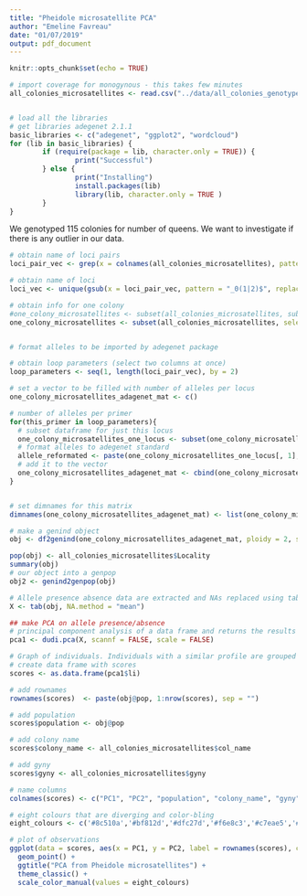 ```yaml
---
title: "Pheidole microsatellite PCA"
author: "Emeline Favreau"
date: "01/07/2019"
output: pdf_document
---
```


```r
knitr::opts_chunk$set(echo = TRUE)
```

```r
# import coverage for monogynous - this takes few minutes
all_colonies_microsatellites <- read.csv("../data/all_colonies_genotype.csv")


# load all the libraries
# get libraries adegenet 2.1.1
basic_libraries <- c("adegenet", "ggplot2", "wordcloud")
for (lib in basic_libraries) {
        if (require(package = lib, character.only = TRUE)) {
                print("Successful")
        } else {
                print("Installing")
                install.packages(lib)
                library(lib, character.only = TRUE )
        }
}
```

We genotyped 115 colonies for number of queens. We want to investigate if there is any outlier in our data.


```r
# obtain name of loci pairs
loci_pair_vec <- grep(x = colnames(all_colonies_microsatellites), pattern = "p_", value = TRUE)

# obtain name of loci
loci_vec <- unique(gsub(x = loci_pair_vec, pattern = "_0(1|2)$", replacement = ""))

# obtain info for one colony
#one_colony_microsatellites <- subset(all_colonies_microsatellites, subset = col_name == "cmr00001", select = c("w_name", loci_pair_vec))
one_colony_microsatellites <- subset(all_colonies_microsatellites, select = c("w_name", loci_pair_vec))


# format alleles to be imported by adegenet package

# obtain loop parameters (select two columns at once)
loop_parameters <- seq(1, length(loci_pair_vec), by = 2)

# set a vector to be filled with number of alleles per locus
one_colony_microsatellites_adagenet_mat <- c()

# number of alleles per primer
for(this_primer in loop_parameters){
  # subset dataframe for just this locus
  one_colony_microsatellites_one_locus <- subset(one_colony_microsatellites, select = colnames(one_colony_microsatellites) %in% loci_pair_vec[c(this_primer, this_primer+1)])
  # format alleles to adegenet standard
  allele_reformated <- paste(one_colony_microsatellites_one_locus[, 1], one_colony_microsatellites_one_locus[, 2], sep = "/")
  # add it to the vector
  one_colony_microsatellites_adagenet_mat <- cbind(one_colony_microsatellites_adagenet_mat, allele_reformated)
}


# set dimnames for this matrix
dimnames(one_colony_microsatellites_adagenet_mat) <- list(one_colony_microsatellites$w_name, loci_vec)

# make a genind object
obj <- df2genind(one_colony_microsatellites_adagenet_mat, ploidy = 2, sep = "/")

pop(obj) <- all_colonies_microsatellites$Locality
summary(obj)
# our object into a genpop
obj2 <- genind2genpop(obj)

# Allele presence absence data are extracted and NAs replaced using tab
X <- tab(obj, NA.method = "mean")

## make PCA on allele presence/absence
# principal component analysis of a data frame and returns the results as objects of class pca and dudi.
pca1 <- dudi.pca(X, scannf = FALSE, scale = FALSE)

# Graph of individuals. Individuals with a similar profile are grouped together.
# create data frame with scores
scores <- as.data.frame(pca1$li)

# add rownames
rownames(scores)  <- paste(obj@pop, 1:nrow(scores), sep = "")

# add population
scores$population <- obj@pop

# add colony name
scores$colony_name <- all_colonies_microsatellites$col_name

# add gyny
scores$gyny <- all_colonies_microsatellites$gyny

# name columns
colnames(scores) <- c("PC1", "PC2", "population", "colony_name", "gyny")

# eight colours that are diverging and color-bling
eight_colours <- c('#8c510a','#bf812d','#dfc27d','#f6e8c3','#c7eae5','#80cdc1','#35978f','#01665e')

# plot of observations
ggplot(data = scores, aes(x = PC1, y = PC2, label = rownames(scores), colour = population, shape = gyny)) +
  geom_point() +
  ggtitle("PCA from Pheidole microsatellites") +
  theme_classic() +
  scale_color_manual(values = eight_colours)




```
